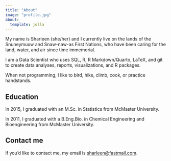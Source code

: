 ```yaml
---
title: "About"
image: "profile.jpg"
about:
  template: jolla
---
```


My name is Sharleen (she/her) and I currently live on the lands of the Snuneymuxw and Snaw-naw-as First Nations, who have been caring for the land, water, and air since time immemorial.

I am a Data Scientist who uses SQL, R, R Markdown/Quarto, LaTeX, and git to create data analyses, reports, visualizations, and R packages.

When not programming, I like to bird, hike, climb, cook, or practice handstands.

## Education

In 2015, I graduated with an M.Sc. in Statistics from McMaster University.

In 2011, I graduated with a B.Eng.Bio. in Chemical Engineering and Bioengineering from McMaster University.

## Contact me

If you'd like to contact me, my email is [sharleen\@fastmail.com](mailto:sharleen@fastmail.com).
